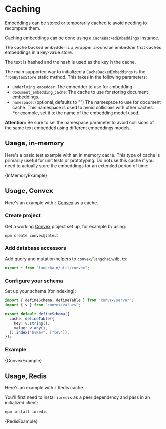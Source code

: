 
# Caching

Embeddings can be stored or temporarily cached to avoid needing to recompute them.

Caching embeddings can be done using a `CacheBackedEmbeddings` instance.

The cache backed embedder is a wrapper around an embedder that caches embeddings in a key-value store.

The text is hashed and the hash is used as the key in the cache.

The main supported way to initialized a `CacheBackedEmbeddings` is the `fromBytesStore` static method. This takes in the following parameters:

- `underlying_embedder`: The embedder to use for embedding.
- `document_embedding_cache`: The cache to use for storing document embeddings.
- `namespace`: (optional, defaults to "") The namespace to use for document cache. This namespace is used to avoid collisions with other caches. For example, set it to the name of the embedding model used.

**Attention:** Be sure to set the namespace parameter to avoid collisions of the same text embedded using different embeddings models.

## Usage, in-memory

Here's a basic test example with an in memory cache. This type of cache is primarily useful for unit tests or prototyping.
Do not use this cache if you need to actually store the embeddings for an extended period of time:

<CodeBlock language="typescript">{InMemoryExample}</CodeBlock>

## Usage, Convex

Here's an example with a [Convex](https://convex.dev/) as a cache.

### Create project

Get a working [Convex](https://docs.convex.dev/) project set up, for example by using:

```bash
npm create convex@latest
```

### Add database accessors

Add query and mutation helpers to `convex/langchain/db.ts`:

```ts title="convex/langchain/db.ts"
export * from "langchain/util/convex";
```

### Configure your schema

Set up your schema (for indexing):

```ts title="convex/schema.ts"
import { defineSchema, defineTable } from "convex/server";
import { v } from "convex/values";

export default defineSchema({
  cache: defineTable({
    key: v.string(),
    value: v.any(),
  }).index("byKey", ["key"]),
});
```

### Example

<CodeBlock language="typescript">{ConvexExample}</CodeBlock>

## Usage, Redis

Here's an example with a Redis cache.

You'll first need to install `ioredis` as a peer dependency and pass in an initialized client:

```bash npm2yarn
npm install ioredis
```

<CodeBlock language="typescript">{RedisExample}</CodeBlock>
